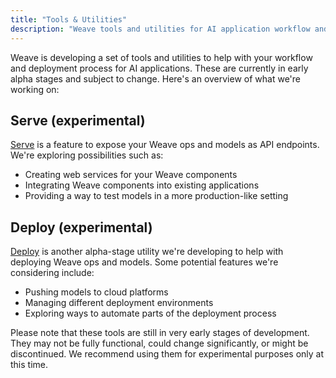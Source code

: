 ```yaml
---
title: "Tools & Utilities"
description: "Weave tools and utilities for AI application workflow and deployment"
---
```


Weave is developing a set of tools and utilities to help with your workflow and deployment process for AI applications. These are currently in early alpha stages and subject to change. Here's an overview of what we're working on:

## Serve (experimental)

[Serve](/weave/guides/tools/serve) is a feature to expose your Weave ops and models as API endpoints. We're exploring possibilities such as:

- Creating web services for your Weave components
- Integrating Weave components into existing applications
- Providing a way to test models in a more production-like setting

## Deploy (experimental)

[Deploy](/weave/guides/tools/deploy) is another alpha-stage utility we're developing to help with deploying Weave ops and models. Some potential features we're considering include:

- Pushing models to cloud platforms
- Managing different deployment environments
- Exploring ways to automate parts of the deployment process

Please note that these tools are still in very early stages of development. They may not be fully functional, could change significantly, or might be discontinued. We recommend using them for experimental purposes only at this time.
